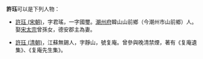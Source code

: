 '''許珏'''可以是下列人物：
* [[許珏_(宋朝)|許珏 (宋朝)]]，字君瑤，一字國璽。[[潮州府|潮州府]]韓山山前鄉（今潮州市山前鄉）人。娶[[宋太宗|宋太宗]]曾孫女，德安郡主為妻。

* [[許珏_(清朝)|許珏 (清朝)]]，江蘇無錫人，字靜山，號复庵。曾參與晚清禁煙，著有《复庵遺集》、《复庵先生集》。

{{消歧义|Cat=二字許姓人名消歧義}}
{{wikisource|酒子賦（并引）}}